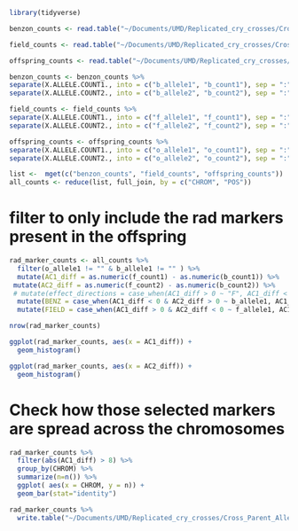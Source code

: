 
```r
library(tidyverse)
```

```r

benzon_counts <- read.table("~/Documents/UMD/Replicated_cry_crosses/Cross_Parent_Allele_Freq/counts_stats_benzon.frq.count", header = TRUE)

field_counts <- read.table("~/Documents/UMD/Replicated_cry_crosses/Cross_Parent_Allele_Freq/counts_stats_field.frq.count", header = TRUE)

offspring_counts <- read.table("~/Documents/UMD/Replicated_cry_crosses/Cross_Parent_Allele_Freq/counts_stats_offspring.frq.count", header = TRUE)

```

```r
benzon_counts <- benzon_counts %>%
separate(X.ALLELE.COUNT1., into = c("b_allele1", "b_count1"), sep = ":") %>%
separate(X.ALLELE.COUNT2., into = c("b_allele2", "b_count2"), sep = ":")

field_counts <- field_counts %>%
separate(X.ALLELE.COUNT1., into = c("f_allele1", "f_count1"), sep = ":") %>%
separate(X.ALLELE.COUNT2., into = c("f_allele2", "f_count2"), sep = ":")

offspring_counts <- offspring_counts %>%
separate(X.ALLELE.COUNT1., into = c("o_allele1", "o_count1"), sep = ":") %>%
separate(X.ALLELE.COUNT2., into = c("o_allele2", "o_count2"), sep = ":")
```


```r
list <-  mget(c("benzon_counts", "field_counts", "offspring_counts"))
all_counts <- reduce(list, full_join, by = c("CHROM", "POS"))
```

# filter to only include the rad markers present in the offspring
```r
rad_marker_counts <- all_counts %>%
  filter(o_allele1 != "" & b_allele1 != "" ) %>%
  mutate(AC1_diff = as.numeric(f_count1) - as.numeric(b_count1)) %>%
 mutate(AC2_diff = as.numeric(f_count2) - as.numeric(b_count2)) %>%
 # mutate(effect_directions = case_when(AC1_diff > 0 ~ "F", AC1_diff < 0 ~ "B")) %>%
  mutate(BENZ = case_when(AC1_diff < 0 & AC2_diff > 0 ~ b_allele1, AC1_diff > 0 & AC2_diff < 0 ~ b_allele2)) %>%
  mutate(FIELD = case_when(AC1_diff > 0 & AC2_diff < 0 ~ f_allele1, AC1_diff < 0 & AC2_diff > 0 ~ f_allele2)) 

nrow(rad_marker_counts)
```


```r
ggplot(rad_marker_counts, aes(x = AC1_diff)) +
  geom_histogram()

ggplot(rad_marker_counts, aes(x = AC2_diff)) +
  geom_histogram()
```

# Check how those selected markers are spread across the chromosomes 
```r
rad_marker_counts %>%
  filter(abs(AC1_diff) > 8) %>%
  group_by(CHROM) %>%
  summarize(n=n()) %>%
  ggplot( aes(x = CHROM, y = n)) +
  geom_bar(stat="identity")
```



```r
rad_marker_counts %>%
  write.table("~/Documents/UMD/Replicated_cry_crosses/Cross_Parent_Allele_Freq/rad_marker_counts.txt", row.names = FALSE, quote = FALSE)
```

